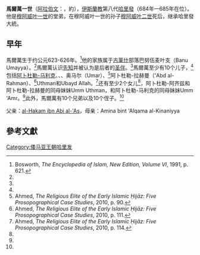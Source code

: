 {{NoteTA
|G1=伊斯蘭
}}{{Infobox royalty
| type = caliph
| name = 馬爾萬一世<br />Marwan ibn al-Hakam ibn Abu al-'As ibn Umayyah<br /><small>مروان بن الحكم بن ابو العاص بن أمية‎</small>
| title           = 
| image           = 
| imgw            = 
| alt             = 
| caption         = 
| succession      = [[哈里发|哈里发]]
| reign           = 684年6月 – 685年4月12日
| coronation      = 
| predecessor1    = [[穆阿維亞二世|穆阿維亞二世]]
| successor1      = [[馬利克一世|馬利克一世]]
| spouse          = 
| spouse-type     = 
| issue = [[阿卜杜勒-馬利克·本·馬爾萬·本·哈卡姆|阿卜杜勒-馬利克·本·馬爾萬·本·哈卡姆]]<br />Abd al-Aziz ibn Marwan（[[欧麦尔二世|欧麦尔二世]]之父）<br />Muhammad ibn Marwan
| full name       = Marwan ibn al-Hakam
| house           = [[倭马亚王朝|倭马亚王朝]]
| house-type      = 王朝
| father          = Al-Hakam ibn Abi al-'As
| mother          = 
| birth_date   = 623年3月28日
| birth_place  = 阿拉伯[[塔伊夫|塔伊夫]]
| death_date   = 685年4月12日
| death_place  = 
| place of burial = 
| religion        = 伊斯兰教
}}
'''馬爾萬一世'''（[[阿拉伯文|阿拉伯文]]：'''{{rtl-lang|ar|معاوية بن أبي سفيان}}'''，約{{bd|623年||685年}}），[[伊斯蘭教|伊斯蘭教]]第八代[[哈里發|哈里發]]（684年—685年在位）。他是[[穆阿威叶一世|穆阿威叶一世]]的堂弟，在穆阿威叶一世的孙子[[穆阿威叶二世|穆阿威叶二世]]死后，继承哈里發大統。

== 早年 ==
馬爾萬生于约公元623-626年。<ref name="Bosworth621">Bosworth, ''The Encyclopedia of Islam, New Edition, Volume VI'', 1991, p. 621.</ref>他的家族属于[[古莱什|古莱什]]部落巴努伍麦叶支（Banu Umayya）。<ref name="Bosworth621"/>馬爾萬认识[[穆罕默德|先知]]并被认为是后者的[[圣伴|圣伴]]。<ref name="Bosworth621"/>馬爾萬至少有10个儿子，<ref name="Bosworth622"/>包括[[阿卜杜勒-馬利克·本·馬爾萬·本·哈卡姆|阿卜杜勒-马利克]]、{{le|阿卜杜勒-阿齐兹|Abd al-Aziz ibn Marwan}}、{{le|穆罕默德 (馬爾萬之子)|Muhammad ibn Marwan}}、奥马尔（Umar）、<ref>Ahmed, ''The Religious Elite of the Early Islamic Ḥijāz: Five Prosopographical Case Studies'', 2010, p. 90.</ref>阿卜杜勒-拉赫曼（'Abd al-Rahman）、<ref name="Ahmed111">Ahmed, ''The Religious Elite of the Early Islamic Ḥijāz: Five Prosopographical Case Studies'', 2010, p. 111.</ref>Uthman和Ubayd Allah。<ref>Ahmed, ''The Religious Elite of the Early Islamic Ḥijāz: Five Prosopographical Case Studies'', 2010, p. 114.</ref>还有至少2个女儿<ref name="Bosworth622"/>，阿卜杜勒-阿齐兹和阿卜杜勒-拉赫曼的同母妹妹Umm Uthman，和阿卜杜勒-马利克的同母妹妹Umm 'Amr。<ref name="Ahmed111"/>此外，馬爾萬有10个兄弟以及10个侄子。<ref name="Bosworth622"/>

父亲：[[al-Hakam_ibn_Abi_al-'As|al-Hakam ibn Abi al-'As]]，母亲：Amina bint 'Alqama al-Kinaniyya

== 參考文獻 ==
{{Reflist|refs=
<ref name="Bosworth622">Bosworth, ''The Encyclopedia of Islam, New Edition, Volume VI'', 1991, p. 622.</ref>
}}

{{s-start}}
{{s-hou|[[倭馬亞王朝|倭馬亞王朝]]||623年||685年}}
{{s-rel|su}}
{{s-bef|before=[[穆阿維亞二世|穆阿維亞二世]]}}
{{s-ttl|title=[[伊斯蘭教|伊斯蘭教]]第八代[[哈里發列表|哈里發]]|years=684年－685年}}
{{s-aft|after=[[馬利克一世|馬利克一世]]}}
{{s-end}}
{{倭马亚王朝}}
{{Authority control}}
[[Category:倭马亚王朝哈里发|Category:倭马亚王朝哈里发]]